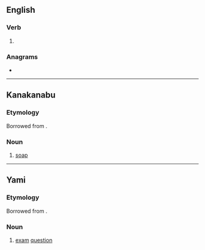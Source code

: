 ==English==

===Verb===
{{head|en|verb form}}

# {{present participle of|en|sike|nocat=1}}

===Anagrams===
* {{anagrams|en|a=giikns|skiing|skiïng}}

----

==Kanakanabu==

===Etymology===
Borrowed from {{bor|xnb|ja|石鹸|tr=sekken||soap}}.

===Noun===
{{head|xnb|noun}}

# [[soap]]

{{c|xnb|Hygiene|Toiletries}}

----

==Yami==

===Etymology===
Borrowed from {{bor|tao|ja|-}} {{ja-r|試%験|し%けん|examination, exam, test}}.

===Noun===
{{head|tao|noun}}

# [[exam]] [[question]]